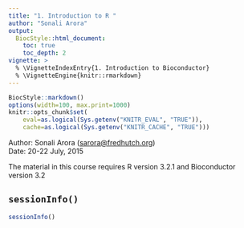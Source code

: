```yaml
---
title: "1. Introduction to R "
author: "Sonali Arora"
output:
  BiocStyle::html_document:
    toc: true
    toc_depth: 2
vignette: >
  % \VignetteIndexEntry{1. Introduction to Bioconductor}
  % \VignetteEngine{knitr::rmarkdown}
---
```

```r
BiocStyle::markdown()
options(width=100, max.print=1000)
knitr::opts_chunk$set(
    eval=as.logical(Sys.getenv("KNITR_EVAL", "TRUE")),
    cache=as.logical(Sys.getenv("KNITR_CACHE", "TRUE")))
```

Author: Sonali Arora (<a
  href="mailto:sarora@fredhutch.org">sarora@fredhutch.org</a>)<br/ >
Date: 20-22 July, 2015<br />

The material in this course requires R version 3.2.1 and Bioconductor
version 3.2



## `sessionInfo()`

```r
sessionInfo()
```

